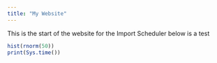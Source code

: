 ```yaml
---
title: "My Website"
---
```

    
This is the start of the website for the Import Scheduler
below is a test
```r
hist(rnorm(50))
print(Sys.time())

```